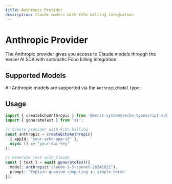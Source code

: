 ```yaml
---
title: Anthropic Provider
description: Claude models with Echo billing integration
---
```


# Anthropic Provider

The Anthropic provider gives you access to Claude models through the Vercel AI SDK with automatic Echo billing integration.

## Supported Models

All Anthropic models are supported via the `AnthropicModel` type:

<ModelTable 
  path="../echo-typescript-sdk/src/supported-models/chat/anthropic.ts" 
/>

## Usage

```typescript
import { createEchoAnthropic } from '@merit-systems/echo-typescript-sdk';
import { generateText } from 'ai';

// Create provider with Echo billing
const anthropic = createEchoAnthropic(
  { appId: 'your-echo-app-id' },
  async () => 'your-api-key'
);

// Generate text with Claude
const { text } = await generateText({
  model: anthropic('claude-3-5-sonnet-20241022'),
  prompt: 'Explain quantum computing in simple terms'
});
```
